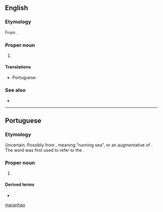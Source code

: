 ==English==
===Etymology===
From {{etyl|pt|en}} {{m|pt|Maranhão}}.

===Proper noun===
{{en-proper noun}}

# {{place|en|state|r/Northeast Region|c/Brazil|capital=São Luís}}

====Translations====
{{trans-top|state in north-eastern Brazil}}
* Portuguese: {{t+|pt|Maranhão|m}}
{{trans-mid}}
{{trans-bottom}}

===See also===
* {{projectlink|wikipedia}}

[[Category:English terms spelled with Ã|maranhao]]

----

==Portuguese==

===Etymology===
Uncertain. Possibly from {{etyl|tpw|pt}}, meaning "running sea", or an augmentative of {{m|pt|mar||sea}}. The word was first used to refer to the {{w|Amazon River}}.

===Proper noun===
{{pt-proper noun}}

# {{place|pt|state|r/Northeast Region|c/Brazil|capital=São Luís}}

====Derived terms====
* {{l|pt|maranhense}}